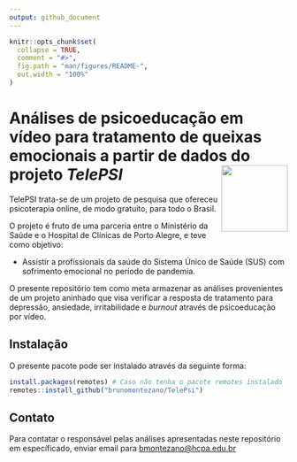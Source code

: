 ```yaml
---
output: github_document
---
```


<!-- README.md is generated from README.Rmd. Please edit that file -->

```r
knitr::opts_chunk$set(
  collapse = TRUE,
  comment = "#>",
  fig.path = "man/figures/README-",
  out.width = "100%"
)
```

# Análises de psicoeducação em vídeo para tratamento de queixas emocionais a partir de dados do projeto *TelePSI* <img src="man/figures/logo.png" align="right" width = "120px"/>


TelePSI trata-se de um projeto de pesquisa que ofereceu
psicoterapia online, de modo gratuito, para todo o Brasil.

O projeto é fruto de uma parceria entre o Ministério da Saúde e
o Hospital de Clínicas de Porto Alegre, e teve como objetivo:

- Assistir a profissionais da saúde do Sistema Único de Saúde
(SUS) com sofrimento emocional no período de pandemia.

O presente repositório tem como meta armazenar as análises
provenientes de um projeto aninhado que visa verificar a resposta
de tratamento para depressão, ansiedade, irritabilidade
e *burnout* através de psicoeducação por vídeo.

## Instalação

O presente pacote pode ser instalado através da seguinte forma:

```r
install.packages(remotes) # Caso não tenha o pacote remotes instalado
remotes::install_github("brunomontezano/TelePsi")
```


## Contato

Para contatar o responsável pelas análises apresentadas neste
repositório em específicado, enviar email para
[bmontezano@hcpa.edu.br](mailto:bmontezano@hcpa.edu.br)
